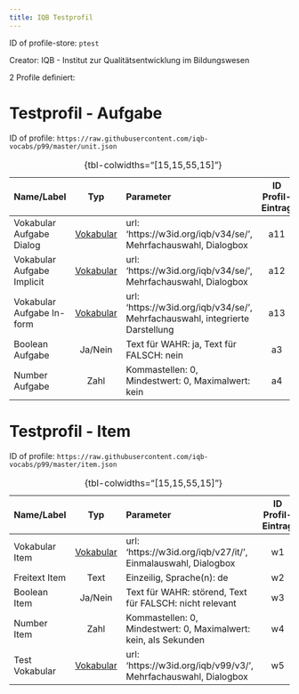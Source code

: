 ```yaml
---
title: IQB Testprofil
---
```


ID of profile-store: `ptest`

Creator: IQB - Institut zur Qualitätsentwicklung im Bildungswesen

2 Profile definiert:

# Testprofil - Aufgabe

ID of profile: `https://raw.githubusercontent.com/iqb-vocabs/p99/master/unit.json`

| Name/Label | Typ | Parameter | ID Profil-Eintrag |
| :--- | :---: | :--- | :---: |
| Vokabular Aufgabe Dialog | [Vokabular](https://w3id.org/iqb/v34/se/) | url: 'https://w3id.org/iqb/v34/se/', Mehrfachauswahl, Dialogbox | a11 |
| Vokabular Aufgabe Implicit | [Vokabular](https://w3id.org/iqb/v34/se/) | url: 'https://w3id.org/iqb/v34/se/', Mehrfachauswahl, Dialogbox | a12 |
| Vokabular Aufgabe In-form | [Vokabular](https://w3id.org/iqb/v34/se/) | url: 'https://w3id.org/iqb/v34/se/', Mehrfachauswahl, integrierte Darstellung | a13 |
| Boolean Aufgabe | Ja/Nein | Text für WAHR: ja, Text für FALSCH: nein | a3 |
| Number Aufgabe | Zahl | Kommastellen: 0, Mindestwert: 0, Maximalwert: kein | a4 |

: {tbl-colwidths="[15,15,55,15]"}

# Testprofil - Item

ID of profile: `https://raw.githubusercontent.com/iqb-vocabs/p99/master/item.json`

| Name/Label | Typ | Parameter | ID Profil-Eintrag |
| :--- | :---: | :--- | :---: |
| Vokabular Item | [Vokabular](https://w3id.org/iqb/v27/it/) | url: 'https://w3id.org/iqb/v27/it/', Einmalauswahl, Dialogbox | w1 |
| Freitext Item | Text | Einzeilig, Sprache(n): de   | w2 |
| Boolean Item | Ja/Nein | Text für WAHR: störend, Text für FALSCH: nicht relevant | w3 |
| Number Item | Zahl | Kommastellen: 0, Mindestwert: 0, Maximalwert: kein, als Sekunden | w4 |
| Test Vokabular | [Vokabular](https://w3id.org/iqb/v99/v3/) | url: 'https://w3id.org/iqb/v99/v3/', Mehrfachauswahl, Dialogbox | w5 |

: {tbl-colwidths="[15,15,55,15]"}

